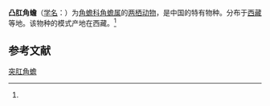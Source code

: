 {{Speciesbox
| name = 突肛角蟾
| status = 
| status_system = 
| image = 
| genus = Megophrys
| species = pachyprocta
| authority = (Huang, 1981)<ref name='id4852'>{{cite web| url =http://www.bioinfo.cn/db05/BjdwSpecies.php?action=view&id=4852| title =突肛角蟾| work =《中国动物物种编目数据库》| publisher =中国科学院微生物研究所| author =中国科学院动物研究所| accessdate =2009-04-11| deadurl =yes| archiveurl =https://web.archive.org/web/20160305072249/http://www.bioinfo.cn/db05/BjdwSpecies.php?action=view&id=4852| archivedate =2016-03-05}}</ref>
}}

'''凸肛角蟾'''（[[学名|学名]]：{{lang|la|''Megophrys pachyprocta''}}）为[[角蟾科|角蟾科]][[角蟾属|角蟾属]]的[[两栖动物|两栖动物]]，是中国的特有物种。分布于[[西藏|西藏]]等地。该物种的模式产地在西藏。<ref name='id4852'/>

== 参考文献 ==
{{reflist}}

{{Wikispecies|Megophrys pachyprocta}}
{{Taxonbar|from=Q10896505}}

[[Category:角蟾属|突肛角蟾]]


{{Amphibian-stub}}